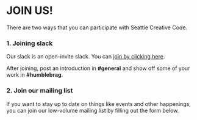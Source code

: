 
# JOIN US!

There are two ways that you can participate with Seattle Creative Code.

### 1. Joining slack

Our slack is an open-invite slack. You can
[join by clicking here](https://join.slack.com/t/seattlecreativecode/shared_invite/zt-gc7hfl12-8mRfl88k0FnoT9Ce8vryhQ).

After joining, post an introduction in **#general** and show off some of your work in **#humblebrag**.

### 2. Join our mailing list

If you want to stay up to date on things like events and other happenings,
you can join our low-volume mailing list by filling out the form below.

<MailingListSignup />
